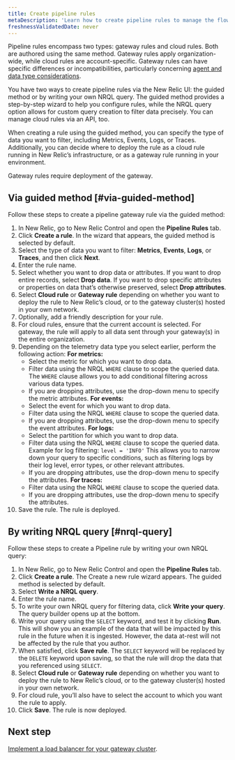 ```yaml
---
title: Create pipeline rules
metaDescription: 'Learn how to create pipeline rules to manage the flow of data from your monitored entities to New Relic.'
freshnessValidatedDate: never
---
```


Pipeline rules encompass two types: gateway rules and cloud rules. Both are authored using the same method. Gateway rules apply organization-wide, while cloud rules are account-specific. Gateway rules can have specific differences or incompatibilities, particularly concerning [agent and data type considerations]().

You have two ways to create pipeline rules via the New Relic UI: the guided method or by writing your own NRQL query. The guided method provides a step-by-step wizard to help you configure rules, while the NRQL query option allows for custom query creation to filter data precisely. You can manage cloud rules via an API, too.

When creating a rule using the guided method, you can specify the type of data you want to filter, including Metrics, Events, Logs, or Traces. Additionally, you can decide where to deploy the rule as a cloud rule running in New Relic’s infrastructure, or as a gateway rule running in your environment. 

<Callout variant="important">

Gateway rules require deployment of the gateway.

</Callout>

## Via guided method [#via-guided-method]

Follow these steps to create a pipeline gateway rule via the guided method:

1. In New Relic, go to New Relic Control and open the **Pipeline Rules** tab.
2. Click **Create a rule**. In the wizard that appears, the guided method is selected by default.
3. Select the type of data you want to filter: **Metrics**, **Events**, **Logs**, or **Traces**, and then click **Next**.
4. Enter the rule name.
5. Select whether you want to drop data or attributes. If you want to drop entire records, select **Drop data**. If you want to drop specific attributes or properties on data that’s otherwise preserved, select **Drop attributes**.
6. Select **Cloud rule** or **Gateway rule** depending on whether you want to deploy the rule to New Relic’s cloud, or to the gateway cluster(s) hosted in your own network.
7. Optionally, add a friendly description for your rule.
8. For cloud rules, ensure that the current account is selected. For gateway, the rule will apply to all data sent through your gateway(s) in the entire organization.
9. Depending on the telemetry data type you select earlier, perform the following action:
   **For metrics:**
   - Select the metric for which you want to drop data. 
   - Filter data using the NRQL `WHERE` clause to scope the queried data. The `WHERE` clause allows you to add conditional filtering across various data types.
   - If you are dropping attributes, use the drop-down menu to specify the metric attributes.
	**For events:**
   - Select the event for which you want to drop data.
   - Filter data using the NRQL `WHERE` clause to scope the queried data.
   - If you are dropping attributes, use the drop-down menu to specify the event attributes.
	**For logs:**
   - Select the partition for which you want to drop data.
   - Filter data using the NRQL `WHERE` clause to scope the queried data.
     Example for log filtering: `level = 'INFO'`
     This allows you to narrow down your query to specific conditions, such as filtering logs by their log level, error types, or other relevant attributes.  
   - If you are dropping attributes, use the drop-down menu to specify the attributes.
	**For traces:**
   - Filter data using the NRQL `WHERE` clause to scope the queried data.
   - If you are dropping attributes, use the drop-down menu to specify the attributes.
10. Save the rule. The rule is deployed.

## By writing NRQL query [#nrql-query]

Follow these steps to create a Pipeline rule by writing your own NRQL query:

1. In New Relic, go to New Relic Control and open the **Pipeline Rules** tab.
2. Click **Create a rule**. The Create a new rule wizard appears. The guided method is selected by default.
3. Select **Write a NRQL query**.
4. Enter the rule name.
5. To write your own NRQL query for filtering data, click **Write your query**. The query builder opens up at the bottom.
6. Write your query using the `SELECT` keyword, and test it by clicking **Run**. This will show you an example of the data that will be impacted by this rule in the future when it is ingested. However, the data at-rest will not be affected by the rule that you author. 
7. When satisfied, click **Save rule**. The `SELECT` keyword will be replaced by the `DELETE` keyword upon saving, so that the rule will drop the data that you referenced using `SELECT`.
8. Select **Cloud rule** or **Gateway rule** depending on whether you want to deploy the rule to New Relic’s cloud, or to the gateway cluster(s) hosted in your own network.
9. For cloud rule, you’ll also have to select the account to which you want the rule to apply.
10. Click **Save**. The rule is now deployed.

## Next step
[Implement a load balancer for your gateway cluster](/docs/new-relic-control/pipeline-control/load-balancer-for-gateway).